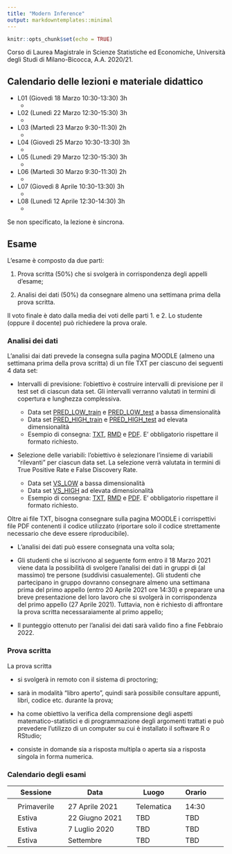 ```yaml
---
title: "Modern Inference"
output: markdowntemplates::minimal
---
```


```r
knitr::opts_chunk$set(echo = TRUE)
```


Corso di Laurea Magistrale in Scienze Statistiche ed Economiche, Università degli Studi di Milano-Bicocca, A.A. 2020/21.


## Calendario delle lezioni e materiale didattico

* L01 (Giovedì 18 Marzo 10:30-13:30) 3h
   * 

* L02 (Lunedì 22 Marzo 12:30-15:30) 3h
   * 

* L03 (Martedì 23 Marzo 9:30-11:30) 2h
   * 
   
* L04 (Giovedì 25 Marzo 10:30-13:30) 3h
   * 
   
* L05 (Lunedì 29 Marzo 12:30-15:30) 3h
   * 

* L06 (Martedì 30 Marzo 9:30-11:30) 2h 
   * 
   
* L07 (Giovedì 8 Aprile 10:30-13:30) 3h 
   * 
   
* L08 (Lunedì 12 Aprile 12:30-14:30) 3h 
   * 

Se non specificato, la lezione è sincrona. 


## Esame
  
L’esame è composto da due parti:

1. Prova scritta (50%) che si svolgerà in corrispondenza degli appelli d'esame;

2. Analisi dei dati (50%) da consegnare almeno una settimana prima della prova scritta. 
  
Il voto finale è dato dalla media dei voti delle parti 1. e 2. Lo studente (oppure il docente) può richiedere la prova orale.

### Analisi dei dati

L'analisi dai dati prevede la consegna sulla pagina MOODLE (almeno una settimana prima della prova scritta) di un file TXT per ciascuno dei seguenti 4 data set: 

* Intervalli di previsione: l'obiettivo è costruire intervalli di previsione per il test set di ciascun data set. Gli intervalli verranno valutati in termini di copertura e lunghezza complessiva.

   * Data set [PRED_LOW_train](docs/data/PRED_LOW_train.txt) e [PRED_LOW_test](docs/data/PRED_LOW_test.txt) a bassa dimensionalità
   * Data set [PRED_HIGH_train]() e [PRED_HIGH_test]() ad elevata dimensionalità 
   * Esempio di consegna: [TXT](docs/data/2575_PRED_LOW.txt), [RMD](docs/data/2575_PRED_LOW.Rmd) e [PDF](docs/data/2575_PRED_LOW.pdf). E' obbligatorio rispettare il formato richiesto. 
 
* Selezione delle variabili: l'obiettivo è selezionare l'insieme di variabili "rilevanti" per ciascun data set. La selezione verrà valutata in termini di True Positive Rate e False Discovery Rate. 

   * Data set [VS_LOW](docs/data/VS_LOW.txt) a bassa dimensionalità
   * Data set [VS_HIGH](docs/data/VS_HIGH.txt) ad elevata dimensionalità 
   * Esempio di consegna: [TXT](docs/data/2575_VS_HIGH.txt), [RMD](docs/data/2575_VS_HIGH.Rmd) e [PDF](docs/data/2575_VS_HIGH.pdf). E' obbligatorio rispettare il formato richiesto. 
   
Oltre ai file TXT, bisogna consegnare sulla pagina MOODLE i corrispettivi file PDF contenenti il codice utilizzato (riportare solo il codice strettamente necessario che deve essere riproducibile). 

* L'analisi dei dati può essere consegnata una volta sola;

* Gli studenti che si iscrivono al seguente form entro il 18 Marzo 2021 viene data la possibilità di svolgere l'analisi dei dati in gruppi di (al massimo) tre persone (suddivisi casualemente). Gli studenti che partecipano in gruppo dovranno consegnare almeno una settimana prima del primo appello (entro 20 Aprile 2021 ore 14:30) e preparare una breve presentazione del loro lavoro che si svolgerà in corrispondenza del primo appello (27 Aprile 2021). Tuttavia, non è richiesto di affrontare la prova scritta necessaraiamente al primo appello;

* Il punteggio ottenuto per l'analisi dei dati sarà valido fino a fine Febbraio 2022. 

### Prova scritta

La prova scritta

* si svolgerà in remoto con il sistema di proctoring;

* sarà in modalità "libro aperto", quindi sarà possibile consultare appunti, libri, codice etc. durante la prova;

* ha come obiettivo la verifica della comprensione degli aspetti matematico-statistici e di programmazione degli argomenti trattati e può prevedere l'utilizzo di un computer su cui è installato il software R o RStudio; 

* consiste in domande sia a risposta multipla o aperta sia a risposta singola in forma numerica. 

### Calendario degli esami

|| Sessione || Data || Luogo  || Orario ||
|-|-|-|-|-|-|-|-|-|-|
||  || ||  ||  || ||
|| Primaverile || 27 Aprile 2021 || Telematica || 14:30 ||
|| Estiva || 22 Giugno 2021 || TBD || TBD ||
|| Estiva || 7 Luglio 2020 || TBD || TBD ||
|| Estiva || Settembre || TBD || TBD ||



